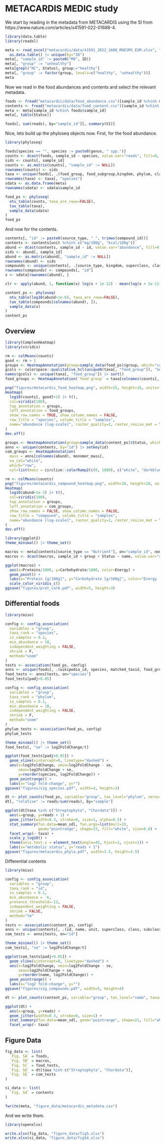 # METACARDIS MEDIC study

We start by reading in the metadata from METACARDIS using the SI from https://www.nature.com/articles/s41591-022-01688-4.

```r
library(data.table)
library(readxl)

meta <- read_excel("metacardis/data/41591_2022_1688_MOESM3_ESM.xlsx", "ST14", skip=1) |> 
  as.data.table() |> unique(by="ID")
meta[, "sample_id" := paste0("M0", ID)]
meta[, "group" := "unhealthy"]
meta[grepl("HC", Status), group:="healthy"]
meta[, "group" := factor(group, levels=c("healthy", "unhealthy"))]
meta
```

Now we read in the food abundances and contents and select the relevant metadata.

```r
foods <- fread("metacardis/data/food_abundance.csv")[sample_id %chin% meta$sample_id]
contents <- fread("metacardis/data/food_content.csv")[sample_id %chin% meta$sample_id]
meta <- meta[sample_id %chin% foods$sample_id]
meta[, table(Status)]
```

```r
foods[, sum(reads), by="sample_id"][, summary(V1)]
```

Nice, lets build up the phyloseq objects now. First, for the food abundance.

```r
library(phyloseq)

foods[species == "", species := paste0(genus, " spp.")]
counts <- dcast(foods, sample_id ~ species, value.var="reads", fill=0, fun.aggregate=sum)
sids <- counts[, sample_id]
counts <- as.matrix(counts[, "sample_id" := NULL])
rownames(counts) <- sids
taxa <- unique(foods[, .(food_group, food_subgroup,kingdom, phylum, class, order, genus, species)], by="species") |> as.matrix()
rownames(taxa) <- taxa[, "species"]
sdata <- as.data.frame(meta)
rownames(sdata) <- sdata$sample_id

food_ps <- phyloseq(
  otu_table(counts, taxa_are_rows=FALSE),
  tax_table(taxa),
  sample_data(sdata)
)
food_ps
```

And now for the contents.

```r
contents[, "id" := paste0(source_type, "_", trimws(compound_id))]
contents <- contents[unit %chin% c("mg/100g", "kcal/100g")]
abund <- dcast(contents, sample_id ~ id, value.var="abundance", fill=0, fun.aggregate = sum)
sids <- abund[, sample_id]
abund <- as.matrix(abund[, "sample_id" := NULL])
rownames(abund) <- sids
compounds <- unique(contents[, .(source_type, kingdom, superclass, class, subclass, name, id)]) |> as.matrix()
rownames(compounds) <- compounds[, "id"]
s <- sdata[rownames(abund), ]

clr <- apply(abund, 1, function(x) log(x + 1e-12) - mean(log(x + 1e-12)))

content_ps <- phyloseq(
  otu_table(log10(abund+1e-6), taxa_are_rows=FALSE),
  tax_table(compounds[colnames(abund), ]),
  sample_data(s)
)
content_ps
```

## Overview

```r
library(ComplexHeatmap)
library(viridis)

rm <- colMeans(counts)
good <- rm > 1
groups <- HeatmapAnnotation(group=sample_data(food_ps)$group, which="col", col=list(group=c(healthy="white", unhealthy="tomato")))
gcols <- colorspace::qualitative_hcl(uniqueN(taxa[, "food_group"]), "Set2")
names(gcols) <- unique(taxa[, "food_group"]) |> sort()
food_groups <- HeatmapAnnotation(`food group` = taxa[colnames(counts[, good]), "food_group"], which="row", col=list(`food group` = gcols))

png("figures/metacardis_food_heatmap.png", width=15, height=16, units="in", res=300)
Heatmap(
  log10(counts[, good]+1) |> t(),
  col=viridis(100),
  top_annotation = groups,
  left_annotation = food_groups,
  show_row_names = TRUE, show_column_names = FALSE,
  row_title = "species", column_title = "samples",
  name="abundance [log-scale]", raster_quality=2, raster_resize_mat = T
)
dev.off()
```

```r
groups <- HeatmapAnnotation(group=sample_data(content_ps)$Status, which="col", col=list(group=c(HC275="white", MMC269="orange", UMCC222="tomato")))
anns <- unique(contents, by="id") |> setkey(id)
com_groups <- HeatmapAnnotation(
  mass = anns[colnames(abund), monomer_mass],
  na_col="white",
  which="row",
  col=list(mass = circlize::colorRamp2(c(0, 1800), c("white", "darkblue"))))

rm <- colMeans(counts)
png("figures/metacardis_compound_heatmap.png", width=10, height=10, units="in", res=300)
Heatmap(
  log10(abund+1e-3) |> t(),
  col=viridis(100),
  top_annotation = groups,
  left_annotation = com_groups,
  show_row_names = FALSE, show_column_names = FALSE,
  row_title = "compound", column_title = "samples",
  name="abundance [log-scale]", raster_quality=2, raster_resize_mat = T
)
dev.off()
```

```r
library(ggplot2)
theme_minimal() |> theme_set()

macros <- meta[contents[source_type == "Nutrient"], on="sample_id", nomatch=0]
macros <- dcast(macros, sample_id + group + Status ~ name, value.var="abundance", fill=0, fun.aggregate=sum)

ggplot(macros) +
  aes(x=Proteins/1000, y=Carbohydrate/1000, color=Energy) +
  geom_point() +
  labs(x="Protein [g/100g]", y="Carbohydrate [g/100g]", color="Energy [kcal/100g]") +
  scale_color_viridis_c()
ggsave("figures/prot_carb.pdf", width=5, height=3)
```

## Differential foods

```r
library(miso)

config <- config_association(
  variables = "group",
  taxa_rank = "species",
  in_samples = 0.1,
  min_abundance = 10,
  independent_weighting = FALSE,
  shrink = F,
  method="voom"
)
tests <- association(food_ps, config)
anns <- unique(foods[, .(wikipedia_id, species, matched_taxid, food_group, food_subgroup)])
food_tests <- anns[tests, on="species"]
food_tests[padj<0.05]
```

```r
config <- config_association(
  variables = "group",
  taxa_rank = "phylum",
  in_samples = 0.1,
  min_abundance = 10,
  independent_weighting = FALSE,
  shrink = F,
  method="voom"
)
phylum_tests <- association(food_ps, config)
phylum_tests
```

```r
theme_minimal() |> theme_set()
food_tests[, "se" := log2FoldChange/t]

ggplot(food_tests[padj<0.05]) +
  geom_vline(xintercept=0, linetype="dashed") +
  aes(x=log2FoldChange, xmin=log2FoldChange - se,
      xmax=log2FoldChange + se,
      y=reorder(species, log2FoldChange)) +
  geom_pointrange() +
  labs(x="log2 fold-change", y="")
ggsave("figures/sig_species.pdf", width=4, height=3)
```

```r
dt <- plot_counts(food_ps, variable="group", tax_level="phylum", zeros=T, normalized=F, only_data=T)
dt[, "relative" := reads/sum(reads), by="sample"]

ggplot(dt[taxa %in% c("Streptophyta", "Chordata")]) +
  aes(x=group, y=reads + 1) +
  geom_jitter(width=0.3, stroke=0, size=1, alpha=0.5) +
  stat_summary(fun.data=mean_sdl, fun.args=list(mult=1),
               geom="pointrange", shape=23, fill="white", size=0.8) +
  facet_wrap(~ taxa) +
  scale_y_log10() +
  theme(axis.text.x = element_text(angle=45, hjust=1, vjust=1)) +
  labs(x="metabolic status", y="reads + 1")
ggsave("figures/metacardis_phyla.pdf", width=3.5, height=3.5)
```

Differential contents

```r
library(miso)

config <- config_association(
  variables = "group",
  taxa_rank = "id",
  in_samples = 0.1,
  min_abundance = -6,
  presence_threshold=-12,
  independent_weighting = FALSE,
  shrink = FALSE,
  method="lm"
)
tests <- association(content_ps, config)
anns <- unique(contents[, .(id, name, unit, superclass, class, subclass)])
com_tests <- anns[tests, on="id"]
```

```r
theme_minimal() |> theme_set()
com_tests[, "se" := log2FoldChange/t]

ggplot(com_tests[padj<0.05]) +
  geom_vline(xintercept=0, linetype="dashed") +
  aes(x=log2FoldChange, xmin=log2FoldChange - se,
      xmax=log2FoldChange + se,
      y=reorder(name, log2FoldChange)) +
  geom_pointrange() +
  labs(x="log2 fold-change", y="")
ggsave("figures/sig_compounds.pdf", width=5, height=4)
```

```r
dt <- plot_counts(content_ps, variable="group", tax_level="name", taxa=com_tests[padj<0.05, name], normalized=F, zeros=T, only_data=T)

ggplot(dt) +
  aes(x=group, y=reads) +
  geom_jitter(width=0.3, stroke=0, size=1) +
  stat_summary(fun.data=mean_sdl, geom="pointrange", shape=21, fill="white", fun.args=list(mult=1), col="tomato") +
  facet_wrap(~ taxa)
```

## Figure Data

```r
fig_data <- list(
  `Fig. 5A` = foods,
  `Fig. 5B` = macros,
  `Fig. 5C` = food_tests,
  `Fig. 5D` = dt[taxa %in% c("Streptophyta", "Chordata")],
  `Fig. 5E` = com_tests
)

si_data <- list(
  `Fig. S4` = contents
)

fwrite(meta, "figure_data/metacardis_metadata.csv")
```

And we write them.

```r
library(openxlsx)

write.xlsx(fig_data, "figure_data/fig5.xlsx")
write.xlsx(si_data, "figure_data/figS4.xlsx")
```